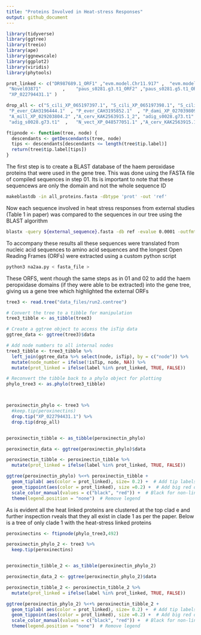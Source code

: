 ```yaml
---
title: "Proteins Involved in Heat-stress Responses"
output: github_document
---
```


```r
library(tidyverse)
library(ggtree) 
library(treeio)
library(ape)
library(ggnewscale)
library(ggplot2)
library(viridis)
library(phytools)

prot_linked <- c("DR987689.1_ORF1" ,"evm.model.Chr11.917" ,  "evm.model.Chr11.924"  , "evm.model.Chr2.1139" , "evm.model.Chr3.1092"  , "evm.model.Chr4.151"  ,  "Novel02572"      ,      "Novel02575"   ,        
 "Novel03871"        ,    "paus_s0281.g3.t1_ORF2" ,"paus_s0281.g5.t1_ORF2" ,"paus_s0281.g6.t1_ORF1",
 "XP_022794431.1" )

drop_all <- c("S_cili_XP_065197397.1", "S_cili_XP_065197398.1", "S_cili_XP_065197396.1", "S_cili_XP_065197398.1", "S_cili_XP_065197396.1", "D_pert_KAJ7394159.1"  , "O_fave_XP_020616189.1", "O_fave_XP_020616187.1",
 "P_ever_CAH3196444.1"  , "P_ever_CAH3195852.1"  , "P_dami_XP_027039809.1", "S_pist_XP_022784016.1",
 "A_mill_XP_029203804.2" ,"A_cerv_KAK2563915.1_2", "adig_s0028.g73.t1"   ,  "A_cerv_KAK2563915.1_2",
 "adig_s0028.g73.t1"  ,   "N_vect_XP_048577051.1" ,"A_cerv_KAK2563915.1" )

ftipnode <- function(tree, node) {
  descendants <- getDescendants(tree, node)
  tips <- descendants[descendants <= length(tree$tip.label)]
  return(tree$tip.label[tips])
}

```


The first step is to create a BLAST database of the haem peroxidase proteins that were used in the gene tree. This was done using the FASTA file of compiled sequences in step 01. Its is important to note that these sequencews are only the domain and not the whole sequence ID

```bash
makeblastdb -in all_proteins.fasta -dbtype 'prot' -out 'ref'
```

Now each sequence involved in heat stress responses from external studies (Table 1 in paper) was compared to the sequences in our tree using the BLAST algorithm
```bash
blastx -query ${external_sequence}.fasta -db ref -evalue 0.0001 -outfmt 6
```

To accompany these results all these sequences were translated from nucleic acid sequences to amino acid sequences and the longest Open Reading Frames (ORFs) were extracted using a custom python script

```bash
python3 na2aa.py < fasta_file >
```

These ORFS, went rhough the same steps as in 01 and 02 to add the haem peropxidase domains (if they were able to be extracted) into the gene tree, giving us a gene tree which highlighted the external ORFs
```r
tree3 <- read.tree("data_files/run2.contree")

# Convert the tree to a tibble for manipulation
tree3_tibble <- as_tibble(tree3)

# Create a ggtree object to access the isTip data
ggtree_data <- ggtree(tree3)$data

# Add node numbers to all internal nodes
tree3_tibble <- tree3_tibble %>%
  left_join(ggtree_data %>% select(node, isTip), by = c("node")) %>%
  mutate(node_number = ifelse(!isTip, node, NA)) %>%
  mutate(prot_linked = ifelse(label %in% prot_linked, TRUE, FALSE))

# Reconvert the tibble back to a phylo object for plotting
phylo_tree3 <- as.phylo(tree3_tibble)



peroxinectin_phylo <- tree3 %>% 
  #keep.tip(peroxinectins) 
  drop.tip("XP_022794431.1") %>% 
  drop.tip(drop_all)


peroxinectin_tibble <- as_tibble(peroxinectin_phylo)

peroxinectin_data <- ggtree(peroxinectin_phylo)$data

peroxinectin_tibble <- peroxinectin_tibble %>% 
  mutate(prot_linked = ifelse(label %in% prot_linked, TRUE, FALSE))

ggtree(peroxinectin_phylo) %<+% peroxinectin_tibble +
  geom_tiplab( aes(color = prot_linked), size= 0.2) +  # Add tip labels without color
  geom_tippoint(aes(color = prot_linked), size =0.2) +  # Add big red dots
  scale_color_manual(values = c("black", "red")) +  # Black for non-linked, red for linked
  theme(legend.position = "none")  # Remove legend
```

As is evident all the heat linked proteins are clustered at the top clad e and further inspection rveals that they all exist in clade 1 as per the paper. Below is a tree of only clade 1 with the heat-stress linked proteins 

```r
peroxinectins <- ftipnode(phylo_tree3,492)

peroxinectin_phylo_2 <- tree3 %>% 
  keep.tip(peroxinectins) 


peroxinectin_tibble_2 <- as_tibble(peroxinectin_phylo_2)

peroxinectin_data_2 <- ggtree(peroxinectin_phylo_2)$data

peroxinectin_tibble_2 <- peroxinectin_tibble_2 %>% 
  mutate(prot_linked = ifelse(label %in% prot_linked, TRUE, FALSE))

ggtree(peroxinectin_phylo_2) %<+% peroxinectin_tibble_2 +
  geom_tiplab( aes(color = prot_linked), size= 0.2) +  # Add tip labels without color
  geom_tippoint(aes(color = prot_linked), size =0.2) +  # Add big red dots
  scale_color_manual(values = c("black", "red")) +  # Black for non-linked, red for linked
  theme(legend.position = "none")  # Remove legend

```



